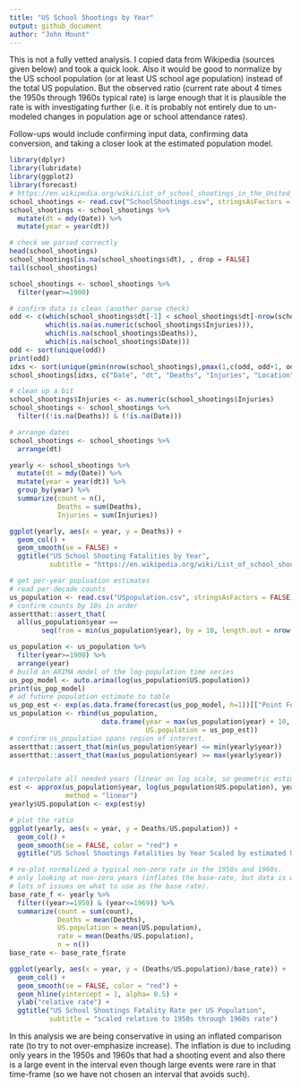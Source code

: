 ```yaml
---
title: "US School Shootings by Year"
output: github_document
author: "John Mount"
---
```


This is not a fully vetted analysis.  I copied data from Wikipedia (sources given below) and took a quick look. Also it would be good to normalize by the US school population (or at least US school age population) instead of the total US population.  But the observed ratio (current rate about 4 times the 1950s through 1960s typical rate) is large enough that it is plausible the rate is with investigating further (i.e. it is probably not entirely due to un-modeled changes in population age or school attendance rates).  

Follow-ups would include confirming input data, confirming data conversion, and taking a closer look at the estimated population model.

```r
library(dplyr)
library(lubridate)
library(ggplot2)
library(forecast)
# https://en.wikipedia.org/wiki/List_of_school_shootings_in_the_United_States
school_shootings <- read.csv("SchoolShootings.csv", stringsAsFactors = FALSE)
school_shootings <- school_shootings %>%
  mutate(dt = mdy(Date)) %>%
  mutate(year = year(dt)) 

# check we parsed correctly
head(school_shootings)
school_shootings[is.na(school_shootings$dt), , drop = FALSE]
tail(school_shootings)

school_shootings <- school_shootings %>%
  filter(year>=1900)

# confirm data is clean (another parse check)
odd <- c(which(school_shootings$dt[-1] < school_shootings$dt[-nrow(school_shootings)]),
         which(is.na(as.numeric(school_shootings$Injuries))),
         which(is.na(school_shootings$Deaths)),
         which(is.na(school_shootings$Date)))
odd <- sort(unique(odd))
print(odd)
idxs <- sort(unique(pmin(nrow(school_shootings),pmax(1,c(odd, odd+1, odd-1)))))
school_shootings[idxs, c("Date", "dt", "Deaths", "Injuries", "Location"), drop=FALSE]

# clean up a bit
school_shootings$Injuries <- as.numeric(school_shootings$Injuries)
school_shootings <- school_shootings %>%
  filter((!is.na(Deaths)) & (!is.na(Date)))

# arrange dates
school_shootings <- school_shootings %>%
  arrange(dt)

yearly <- school_shootings %>%
  mutate(dt = mdy(Date)) %>%
  mutate(year = year(dt)) %>%
  group_by(year) %>%
  summarize(count = n(), 
            Deaths = sum(Deaths), 
            Injuries = sum(Injuries)) 

ggplot(yearly, aes(x = year, y = Deaths)) + 
  geom_col() + 
  geom_smooth(se = FALSE) +
  ggtitle("US School Shooting Fatalities by Year",
          subtitle = "https://en.wikipedia.org/wiki/List_of_school_shootings_in_the_United_States")

# get per-year popluation estimates
# read per-decade counts
us_population <- read.csv("USpopulation.csv", stringsAsFactors = FALSE)
# confirm counts by 10s in order
assertthat::assert_that(
  all(us_population$year == 
        seq(from = min(us_population$year), by = 10, length.out = nrow(us_population))))

us_population <- us_population %>%
  filter(year>=1900) %>% 
  arrange(year) 
# build an ARIMA model of the log-population time series
us_pop_model <- auto.arima(log(us_population$US.population))
print(us_pop_model)
# ad future population estimate to table
us_pop_est <- exp(as.data.frame(forecast(us_pop_model, h=1))[["Point Forecast"]][[1]])
us_population <- rbind(us_population, 
                       data.frame(year = max(us_population$year) + 10,
                                  US.population = us_pop_est))
# confirm us_population spans region of interest.
assertthat::assert_that(min(us_population$year) <= min(yearly$year))
assertthat::assert_that(max(us_population$year) >= max(yearly$year))


# interpolate all needed years (linear on log scale, so geometric estimate)
est <- approx(us_population$year, log(us_population$US.population), yearly$year,
              method = "linear")
yearly$US.population <- exp(est$y)

# plot the ratio
ggplot(yearly, aes(x = year, y = Deaths/US.population)) + 
  geom_col() + 
  geom_smooth(se = FALSE, color = "red") +
  ggtitle("US School Shootings Fatalities by Year Scaled by estimated US Population")

# re-plot normalized a typical non-zero rate in the 1950s and 1960s.
# only looking at non-zero years (inflates the base-rate, but data is wild so 
# lots of issues on what to use as the base rate).
base_rate_f <- yearly %>%
  filter((year>=1950) & (year<=1969)) %>%
  summarize(count = sum(count), 
            Deaths = mean(Deaths), 
            US.population = mean(US.population),
            rate = mean(Deaths/US.population),
            n = n())
base_rate <- base_rate_f$rate

ggplot(yearly, aes(x = year, y = (Deaths/US.population)/base_rate)) + 
  geom_col() + 
  geom_smooth(se = FALSE, color = "red") +
  geom_hline(yintercept = 1, alpha= 0.5) +
  ylab("relative rate") +
  ggtitle("US School Shootings Fatality Rate per US Population",
          subtitle = "scaled relative to 1950s through 1960s rate")
```

In this analysis we are being conservative in using an inflated comparison rate (to
try to not over-emphasize increase). The inflation is due to including only years 
in the 1950s and 1960s that had a shooting event and also there is a large event 
in the interval even though large events were rare in that time-frame
(so we have not chosen an interval that avoids such).